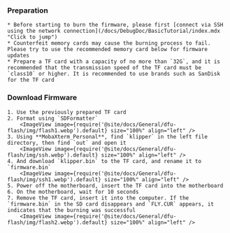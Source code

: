 ### Preparation

    * Before starting to burn the firmware, please first [connect via SSH using the network connection](/docs/DebugDoc/BasicTutorial/index.mdx "Click to jump")
    * Counterfeit memory cards may cause the burning process to fail. Please try to use the recommended memory card below for firmware updates
    * Prepare a TF card with a capacity of no more than `32G`, and it is recommended that the transmission speed of the TF card must be `class10` or higher. It is recommended to use brands such as SanDisk for the TF card

### Download Firmware

    1. Use the previously prepared TF card
    2. Format using `SDFormatter`
        <ImageView image={require('@site/docs/General/dfu-flash/img/flash1.webp').default} size="100%" align="left" />
    3. Using **MobaXterm_Personal**, find `klipper` in the left file directory, then find `out` and open it
        <ImageView image={require('@site/docs/General/dfu-flash/img/ssh.webp').default} size="100%" align="left" />
    4. And download `klipper.bin` to the TF card, and rename it to `firmware.bin`
        <ImageView image={require('@site/docs/General/dfu-flash/img/ssh1.webp').default} size="100%" align="left" />
    5. Power off the motherboard, insert the TF card into the motherboard
    6. On the motherboard, wait for 10 seconds
    7. Remove the TF card, insert it into the computer. If the `firmware.bin` in the SD card disappears and `FLY.CUR` appears, it indicates that the burning was successful
        <ImageView image={require('@site/docs/General/dfu-flash/img/flash2.webp').default} size="100%" align="left" />
